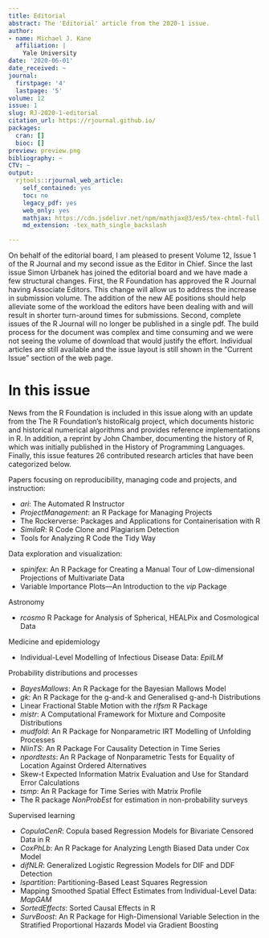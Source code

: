 ```yaml
---
title: Editorial
abstract: The 'Editorial' article from the 2020-1 issue.
author:
- name: Michael J. Kane
  affiliation: |
    Yale University
date: '2020-06-01'
date_received: ~
journal:
  firstpage: '4'
  lastpage: '5'
volume: 12
issue: 1
slug: RJ-2020-1-editorial
citation_url: https://rjournal.github.io/
packages:
  cran: []
  bioc: []
preview: preview.png
bibliography: ~
CTV: ~
output:
  rjtools::rjournal_web_article:
    self_contained: yes
    toc: no
    legacy_pdf: yes
    web_only: yes
    mathjax: https://cdn.jsdelivr.net/npm/mathjax@3/es5/tex-chtml-full.js
    md_extension: -tex_math_single_backslash

---
```


::: article
On behalf of the editorial board, I am pleased to present Volume 12,
Issue 1 of the R Journal and my second issue as the Editor in Chief.
Since the last issue Simon Urbanek has joined the editorial board and we
have made a few structural changes. First, the R Foundation has approved
the R Journal having Associate Editors. This change will allow us to
address the increase in submission volume. The addition of the new AE
positions should help alleviate some of the workload the editors have
been dealing with and will result in shorter turn-around times for
submissions. Second, complete issues of the R Journal will no longer be
published in a single pdf. The build process for the document was
complex and time consuming and we were not seeing the volume of download
that would justify the effort. Individual articles are still available
and the issue layout is still shown in the "Current Issue" section of
the web page.

# In this issue

News from the R Foundation is included in this issue along with an
update from the The R Foundation's histoRicalg project, which documents
historic and historical numerical algorithms and provides reference
implementations in R. In addition, a reprint by John Chamber,
documenting the history of R, which was initially published in the
History of Programming Languages. Finally, this issue features 26
contributed research articles that have been categorized below.

Papers focusing on reproducibility, managing code and projects, and
instruction:

-   *ari*: The Automated R Instructor
-   *ProjectManagement*: an R Package for Managing Projects
-   The Rockerverse: Packages and Applications for Containerisation with
    R
-   *SimilaR*: R Code Clone and Plagiarism Detection
-   Tools for Analyzing R Code the Tidy Way

Data exploration and visualization:

-   *spinifex*: An R Package for Creating a Manual Tour of
    Low-dimensional Projections of Multivariate Data
-   Variable Importance Plots---An Introduction to the *vip* Package

Astronomy

-   *rcosmo* R Package for Analysis of Spherical, HEALPix and
    Cosmological Data

Medicine and epidemiology

-   Individual-Level Modelling of Infectious Disease Data: *EpiILM*

Probability distributions and processes

-   *BayesMallows*: An R Package for the Bayesian Mallows Model
-   *gk*: An R Package for the g-and-k and Generalised g-and-h
    Distributions
-   Linear Fractional Stable Motion with the *rlfsm* R Package
-   *mistr*: A Computational Framework for Mixture and Composite
    Distributions
-   *mudfold*: An R Package for Nonparametric IRT Modelling of Unfolding
    Processes
-   *NlinTS*: An R Package For Causality Detection in Time Series
-   *npordtests*: An R Package of Nonparametric Tests for Equality of
    Location Against Ordered Alternatives
-   Skew-t Expected Information Matrix Evaluation and Use for Standard
    Error Calculations
-   *tsmp*: An R Package for Time Series with Matrix Profile
-   The R package *NonProbEst* for estimation in non-probability surveys

Supervised learning

-   *CopulaCenR*: Copula based Regression Models for Bivariate Censored
    Data in R
-   *CoxPhLb*: An R Package for Analyzing Length Biased Data under Cox
    Model
-   *difNLR*: Generalized Logistic Regression Models for DIF and DDF
    Detection
-   *lspartition*: Partitioning-Based Least Squares Regression
-   Mapping Smoothed Spatial Effect Estimates from Individual-Level
    Data: *MapGAM*
-   *SortedEffects*: Sorted Causal Effects in R
-   *SurvBoost*: An R Package for High-Dimensional Variable Selection in
    the Stratified Proportional Hazards Model via Gradient Boosting
:::
